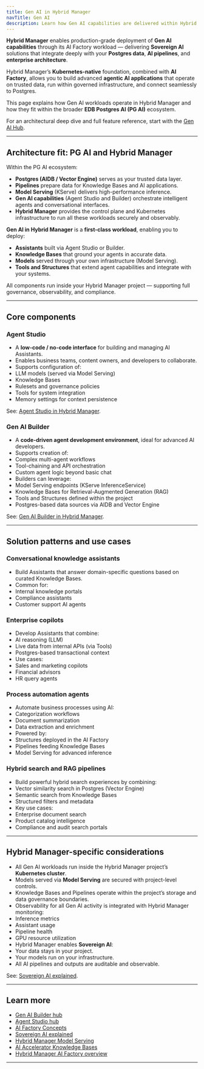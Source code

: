 ```yaml
---
title: Gen AI in Hybrid Manager
navTitle: Gen AI
description: Learn how Gen AI capabilities are delivered within Hybrid Manager (HCP AI Factory workload), including Agent Studio, Builder, and the broader PG AI architecture.
---
```


**Hybrid Manager** enables production-grade deployment of **Gen AI capabilities** through its AI Factory workload — delivering **Sovereign AI** solutions that integrate deeply with your **Postgres data**, **AI pipelines**, and **enterprise architecture**.

Hybrid Manager’s **Kubernetes-native** foundation, combined with **AI Factory**, allows you to build advanced **agentic AI applications** that operate on trusted data, run within governed infrastructure, and connect seamlessly to Postgres.

This page explains how Gen AI workloads operate in Hybrid Manager and how they fit within the broader **EDB Postgres AI (PG AI)** ecosystem.

For an architectural deep dive and full feature reference, start with the [Gen AI Hub](/edb-postgres-ai/1.2/ai-factory/gen-ai/).

* * *

## Architecture fit: PG AI and Hybrid Manager

Within the PG AI ecosystem:

-   **Postgres (AIDB / Vector Engine)** serves as your trusted data layer.
-   **Pipelines** prepare data for Knowledge Bases and AI applications.
-   **Model Serving** (KServe) delivers high-performance inference.
-   **Gen AI capabilities** (Agent Studio and Builder) orchestrate intelligent agents and conversational interfaces.
-   **Hybrid Manager** provides the control plane and Kubernetes infrastructure to run all these workloads securely and observably.

**Gen AI in Hybrid Manager** is a **first-class workload**, enabling you to deploy:

-   **Assistants** built via Agent Studio or Builder.
-   **Knowledge Bases** that ground your agents in accurate data.
-   **Models** served through your own infrastructure (Model Serving).
-   **Tools and Structures** that extend agent capabilities and integrate with your systems.

All components run inside your Hybrid Manager project — supporting full governance, observability, and compliance.

* * *

## Core components

### Agent Studio

-   A **low-code / no-code interface** for building and managing AI Assistants.
-   Enables business teams, content owners, and developers to collaborate.
-   Supports configuration of:
-   LLM models (served via Model Serving)
-   Knowledge Bases
-   Rulesets and governance policies
-   Tools for system integration
-   Memory settings for context persistence

See: [Agent Studio in Hybrid Manager](./agent-studio).

### Gen AI Builder

-   A **code-driven agent development environment**, ideal for advanced AI developers.
-   Supports creation of:
-   Complex multi-agent workflows
-   Tool-chaining and API orchestration
-   Custom agent logic beyond basic chat
-   Builders can leverage:
-   Model Serving endpoints (KServe InferenceService)
-   Knowledge Bases for Retrieval-Augmented Generation (RAG)
-   Tools and Structures defined within the project
-   Postgres-based data sources via AIDB and Vector Engine

See: [Gen AI Builder in Hybrid Manager](./builder).

* * *

## Solution patterns and use cases

### Conversational knowledge assistants

-   Build Assistants that answer domain-specific questions based on curated Knowledge Bases.
-   Common for:
-   Internal knowledge portals
-   Compliance assistants
-   Customer support AI agents

### Enterprise copilots

-   Develop Assistants that combine:
-   AI reasoning (LLM)
-   Live data from internal APIs (via Tools)
-   Postgres-based transactional context
-   Use cases:
-   Sales and marketing copilots
-   Financial advisors
-   HR query agents

### Process automation agents

-   Automate business processes using AI:
-   Categorization workflows
-   Document summarization
-   Data extraction and enrichment
-   Powered by:
-   Structures deployed in the AI Factory
-   Pipelines feeding Knowledge Bases
-   Model Serving for advanced inference

### Hybrid search and RAG pipelines

-   Build powerful hybrid search experiences by combining:
-   Vector similarity search in Postgres (Vector Engine)
-   Semantic search from Knowledge Bases
-   Structured filters and metadata
-   Key use cases:
-   Enterprise document search
-   Product catalog intelligence
-   Compliance and audit search portals

* * *

## Hybrid Manager-specific considerations

-   All Gen AI workloads run inside the Hybrid Manager project’s **Kubernetes cluster**.
-   Models served via **Model Serving** are secured with project-level controls.
-   Knowledge Bases and Pipelines operate within the project’s storage and data governance boundaries.
-   Observability for all Gen AI activity is integrated with Hybrid Manager monitoring:
-   Inference metrics
-   Assistant usage
-   Pipeline health
-   GPU resource utilization
-   Hybrid Manager enables **Sovereign AI**:
-   Your data stays in your project.
-   Your models run on your infrastructure.
-   All AI pipelines and outputs are auditable and observable.

See: [Sovereign AI explained](/edb-postgres-ai/1.2/ai-factory/learn/explained/sovereign-ai/).

* * *

## Learn more

-   [Gen AI Builder hub](/edb-postgres-ai/1.2/ai-factory/gen-ai/builder/)
-   [Agent Studio hub](/edb-postgres-ai/1.2/ai-factory/gen-ai/agent-studio/)
-   [AI Factory Concepts](/edb-postgres-ai/1.2/ai-factory/learn/explained/ai-factory-concepts/)
-   [Sovereign AI explained](/edb-postgres-ai/1.2/ai-factory/learn/explained/sovereign-ai/)
-   [Hybrid Manager Model Serving](../model/serving)
-   [AI Accelerator Knowledge Bases](/edb-postgres-ai/1.2/ai-factory/pipeline/knowledge_base/)
-   [Hybrid Manager AI Factory overview](..)

* * *
